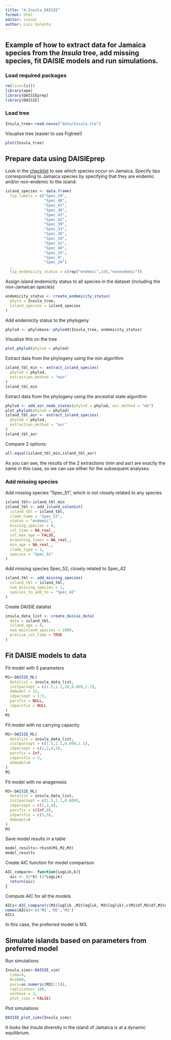 ```yaml
---
title: "4.Insula_DAISIE"
format: html
editor: visual
author: Luis Valente
---
```


## Example of how to extract data for Jamaica species from the *Insula* tree, add missing species, fit DAISIE models and run simulations.

### Load required packages

```r
rm(list=ls())
library(ape)
library(DAISIEprep)
library(DAISIE)
```

### Load tree

```r
Insula_tree<-read.nexus("data/Insula.tre")
```

Visualise tree (easier to use Figtree!)

```r
plot(Insula_tree)
```

## Prepare data using DAISIEprep

Look in the [checklist](data/Insula_checklist.xlsx) to see which species occur on Jamaica. Specify tips corresponding to Jamaica species by specifying that they are endemic and/or non-endemic to the island:

```r
island_species <- data.frame(
  tip_labels = c("Spec_29",
                 "Spec_48",
                 "Spec_47",
                 "Spec_38",
                 "Spec_43",
                 "Spec_42",
                 "Spec_39",
                 "Spec_33",
                 "Spec_26",
                 "Spec_19",
                 "Spec_41",
                 "Spec_40",
                 "Spec_25",
                 "Spec_9",
                 "Spec_24")
  ,
  tip_endemicity_status = c(rep("endemic",14),"nonendemic"))
```

Assign island endemicity status to all species in the dataset (including the non-Jamaican species)

```r
endemicity_status <- create_endemicity_status(
  phylo = Insula_tree,
  island_species = island_species
)
```

Add endemicity status to the phylogeny

```r
phylod <- phylobase::phylo4d(Insula_tree, endemicity_status)
```

Visualize this on the tree

```r
plot_phylod(phylod = phylod)
```

Extract data from the phylogeny using the min algorithm

```r
island_tbl_min <- extract_island_species(
  phylod = phylod,
  extraction_method = "min"
)
island_tbl_min
```

Extract data from the phylogeny using the ancestral state algorithm

```r
phylod <- add_asr_node_states(phylod = phylod, asr_method = "mk")
plot_phylod(phylod = phylod)
island_tbl_asr <- extract_island_species(
  phylod = phylod,
  extraction_method = "asr"
)
island_tbl_asr
```

Compare 2 options:

```r
all.equal(island_tbl_min,island_tbl_asr)
```

As you can see, the results of the 2 extractions (min and asr) are exactly the same in this case, so we can use either for the subsequent analyses.

### Add missing species

Add missing species "Spec_51", which is not closely related to any species

```r
island_tbl<-island_tbl_min
island_tbl <- add_island_colonist(
  island_tbl = island_tbl,
  clade_name = "Spec_51",
  status = "endemic",
  missing_species = 0,
  col_time = NA_real_,
  col_max_age = FALSE,
  branching_times = NA_real_,
  min_age = NA_real_,
  clade_type = 1,
  species = "Spec_51"
)
```

Add missing species Spec_52, closely related to Spec_42

```r
island_tbl <- add_missing_species(
  island_tbl = island_tbl,
  num_missing_species = 1, 
  species_to_add_to = "Spec_42"
)

```

Create DAISIE datalist

```r
insula_data_list <- create_daisie_data(
  data = island_tbl,
  island_age = 4,
  num_mainland_species = 1000,
  precise_col_time = TRUE
)

```

## Fit DAISIE models to data

Fit model with 5 parameters

```r

M1<-DAISIE_ML(
  datalist = insula_data_list,
  initparsopt = c(1.5,1.1,20,0.009,1.1),
  ddmodel = 11,
  idparsopt = 1:5,
  parsfix = NULL,
  idparsfix = NULL
)
M1
```

Fit model with no carrying capacity

```r

M2<-DAISIE_ML(
  datalist = insula_data_list,
  initparsopt = c(1.5,1.1,0.009,1.1),
  idparsopt = c(1,2,4,5),
  parsfix = Inf,
  idparsfix = 3,
  ddmodel=0
)
M2
```

Fit model with no anagenesis

```r
M3<-DAISIE_ML(
  datalist = insula_data_list,
  initparsopt = c(1.5,1.1,0.009),
  idparsopt = c(1,2,4),
  parsfix = c(Inf,0),
  idparsfix = c(3,5),
  ddmodel=0
)
M3
```

Save model results in a table

```r
model_results<-rbind(M1,M2,M3)
model_results
```

Create AIC function for model comparison

```r

AIC_compare<- function(LogLik,k){
  aic <- (2*k)-(2*LogLik)
  return(aic)
}
```

Compute AIC for all the models

```r
AICs<-AIC_compare(c(M1$loglik ,M2$loglik, M3$loglik),c(M1$df,M2$df,M3$df))
names(AICs)<-c('M1','M2','M3')
AICs
```

In this case, the preferred model is M3.

## Simulate islands based on parameters from preferred model

Run simulations

```r
Insula_sims<-DAISIE_sim(
  time=4,
  M=1000,
  pars=as.numeric(M3[1:5]),
  replicates= 100,
  verbose = 1,
  plot_sims = FALSE)
```

Plot simulations

```r
DAISIE_plot_sims(Insula_sims)
```

It looks like *Insula* diversity in the island of Jamaica is at a dynamic equilibrium.
